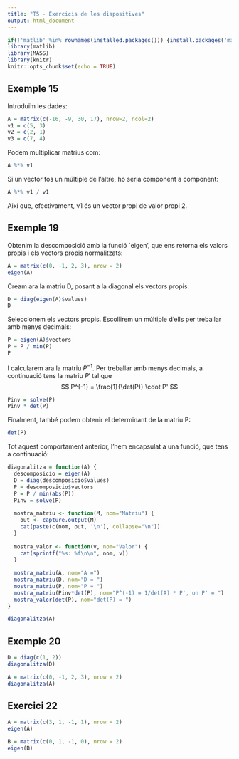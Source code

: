 ```yaml
---
title: "T5 - Exercicis de les diapositives"
output: html_document
---
```


```r
if(!'matlib' %in% rownames(installed.packages())) {install.packages('matlib')}
library(matlib)
library(MASS)
library(knitr)
knitr::opts_chunk$set(echo = TRUE)
```

## Exemple 15

Introduïm les dades: 

```r
A = matrix(c(-16, -9, 30, 17), nrow=2, ncol=2)
v1 = c(5, 3)
v2 = c(2, 1)
v3 = c(7, 4)
```

Podem multiplicar matrius com:
```r
A %*% v1
```

Si un vector fos un múltiple de l'altre, ho seria component a component:

```r
A %*% v1 / v1
```

Així que, efectivament, v1 és un vector propi de valor propi 2. 



## Exemple 19

Obtenim la descomposició amb la funció `eigen', que ens retorna els valors propis i els vectors propis normalitzats:

```r
A = matrix(c(0, -1, 2, 3), nrow = 2)
eigen(A)
```


Cream ara la matriu D, posant a la diagonal els vectors propis.

```r
D = diag(eigen(A)$values)
D
```


Seleccionem els vectors propis. Escollirem un múltiple d'ells per treballar amb menys decimals:

```r
P = eigen(A)$vectors
P = P / min(P)
P
```


I calcularem ara la matriu $P^{-1}$. Per treballar amb menys decimals, a continuació tens la matriu $P'$ tal que
$$ P^{-1} = \frac{1}{\det(P)} \cdot P' $$
```r
Pinv = solve(P)
Pinv * det(P)
```

Finalment, també podem obtenir el determinant de la matriu P:

```r
det(P)
```


Tot aquest comportament anterior, l'hem encapsulat a una funció, que tens a continuació:

```r
diagonalitza = function(A) {
  descomposicio = eigen(A)
  D = diag(descomposicio$values)
  P = descomposicio$vectors
  P = P / min(abs(P))
  Pinv = solve(P)
  
  mostra_matriu <- function(M, nom="Matriu") {
    out <- capture.output(M)
    cat(paste(c(nom, out, '\n'), collapse="\n"))
  }
  
  mostra_valor <- function(v, nom="Valor") {
    cat(sprintf("%s: %f\n\n", nom, v))
  }
  
  mostra_matriu(A, nom="A =")
  mostra_matriu(D, nom="D = ")
  mostra_matriu(P, nom="P = ")
  mostra_matriu(Pinv*det(P), nom="P^(-1) = 1/det(A) * P', on P' = ")
  mostra_valor(det(P), nom="det(P) = ")
}

diagonalitza(A)
```









## Exemple 20

```r
D = diag(c(1, 2))
diagonalitza(D)
```

```r
A = matrix(c(0, -1, 2, 3), nrow = 2)
diagonalitza(A)
```


## Exercici 22

```r
A = matrix(c(3, 1, -1, 1), nrow = 2)
eigen(A)
```

```r
B = matrix(c(0, 1, -1, 0), nrow = 2)
eigen(B)
```



















